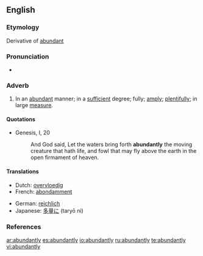 ==English==

===Etymology===
Derivative of [[abundant]]

===Pronunciation===
*{{audio|en-us-abundantly.ogg|Audio (US)}}

===Adverb===
{{en-adv}}

# In an [[abundant]] manner; in a [[sufficient]] degree; fully; [[amply]]; [[plentifully]]; in large [[measure]].

====Quotations====
*{{RQ:AV}} Genesis, I, 20
*: And God said, Let the waters bring forth '''abundantly''' the moving creature that hath life, and fowl that may fly above the earth in the open firmament of heaven.

====Translations====
{{trans-top|in an abundant manner}}
*Dutch: [[overvloedig]]
*French: [[abondamment]]
{{trans-mid}}
*German: [[reichlich]]
*Japanese: [[多量に]] (taryō ni)
{{trans-bottom}}

===References===
{{R:Century 1911}}
{{R:Webster 1913}}

[[ar:abundantly]]
[[es:abundantly]]
[[io:abundantly]]
[[ru:abundantly]]
[[te:abundantly]]
[[vi:abundantly]]